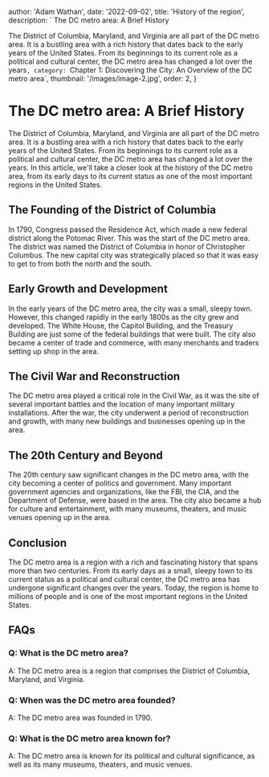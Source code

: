 
  author: 'Adam Wathan',
  date: '2022-09-02',
  title: 'History of the region',
  description: ` The DC metro area: A Brief History

The District of Columbia, Maryland, and Virginia are all part of the DC metro area. It is a bustling area with a rich history that dates back to the early years of the United States. From its beginnings to its current role as a political and cultural center, the DC metro area has changed a lot over the years`,
  category: `Chapter 1: Discovering the City: An Overview of the DC metro area`,
  thumbnail: '/images/image-2.jpg',
  order: 2,
}

        
# The DC metro area: A Brief History

The District of Columbia, Maryland, and Virginia are all part of the DC metro area. It is a bustling area with a rich history that dates back to the early years of the United States. From its beginnings to its current role as a political and cultural center, the DC metro area has changed a lot over the years. In this article, we'll take a closer look at the history of the DC metro area, from its early days to its current status as one of the most important regions in the United States.

## The Founding of the District of Columbia

In 1790, Congress passed the Residence Act, which made a new federal district along the Potomac River. This was the start of the DC metro area. The district was named the District of Columbia in honor of Christopher Columbus. The new capital city was strategically placed so that it was easy to get to from both the north and the south.

## Early Growth and Development

In the early years of the DC metro area, the city was a small, sleepy town. However, this changed rapidly in the early 1800s as the city grew and developed. The White House, the Capitol Building, and the Treasury Building are just some of the federal buildings that were built. The city also became a center of trade and commerce, with many merchants and traders setting up shop in the area.

## The Civil War and Reconstruction

The DC metro area played a critical role in the Civil War, as it was the site of several important battles and the location of many important military installations. After the war, the city underwent a period of reconstruction and growth, with many new buildings and businesses opening up in the area.

## The 20th Century and Beyond

The 20th century saw significant changes in the DC metro area, with the city becoming a center of politics and government. Many important government agencies and organizations, like the FBI, the CIA, and the Department of Defense, were based in the area. The city also became a hub for culture and entertainment, with many museums, theaters, and music venues opening up in the area.

## Conclusion

The DC metro area is a region with a rich and fascinating history that spans more than two centuries. From its early days as a small, sleepy town to its current status as a political and cultural center, the DC metro area has undergone significant changes over the years. Today, the region is home to millions of people and is one of the most important regions in the United States.

## FAQs

### Q: What is the DC metro area?
A: The DC metro area is a region that comprises the District of Columbia, Maryland, and Virginia.

### Q: When was the DC metro area founded?
A: The DC metro area was founded in 1790.

### Q: What is the DC metro area known for?
A: The DC metro area is known for its political and cultural significance, as well as its many museums, theaters, and music venues.


























        